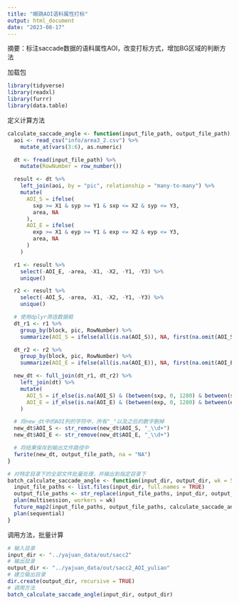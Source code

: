 ```yaml
---
title: "眼跳AOI语料属性打标"
output: html_document
date: "2023-08-17"
---
```

摘要：标注saccade数据的语料属性AOI，改变打标方式，增加BG区域的判断方法

加载包
```r
library(tidyverse)
library(readxl)
library(furrr)
library(data.table)
```

定义计算方法
```r
calculate_saccade_angle <- function(input_file_path, output_file_path) {
  aoi <- read_csv("info/area3_2.csv") %>%
    mutate_at(vars(3:6), as.numeric)

  dt <- fread(input_file_path) %>%
    mutate(RowNumber = row_number())

  result <- dt %>%
    left_join(aoi, by = "pic", relationship = "many-to-many") %>%
    mutate(
      AOI_S = ifelse(
        sxp >= X1 & syp >= Y1 & sxp <= X2 & syp <= Y3,
        area, NA
      ),
      AOI_E = ifelse(
        exp >= X1 & eyp >= Y1 & exp <= X2 & eyp <= Y3,
        area, NA
      )
    )

  r1 <- result %>%
    select(-AOI_E, -area, -X1, -X2, -Y1, -Y3) %>%
    unique()

  r2 <- result %>%
    select(-AOI_S, -area, -X1, -X2, -Y1, -Y3) %>%
    unique()

  # 使用dplyr筛选数据框
  dt_r1 <- r1 %>%
    group_by(block, pic, RowNumber) %>%
    summarize(AOI_S = ifelse(all(is.na(AOI_S)), NA, first(na.omit(AOI_S))))

  dt_r2 <- r2 %>%
    group_by(block, pic, RowNumber) %>%
    summarize(AOI_E = ifelse(all(is.na(AOI_E)), NA, first(na.omit(AOI_E))))

  new_dt <- full_join(dt_r1, dt_r2) %>%
    left_join(dt) %>%
    mutate(
      AOI_S = if_else(is.na(AOI_S) & (between(sxp, 0, 1280) & between(syp, 0, 1024)), "BG", AOI_S),
      AOI_E = if_else(is.na(AOI_E) & (between(exp, 0, 1280) & between(eyp, 0, 1024)), "BG", AOI_E)
    )

  # 将new_dt中的AOI列的字符中，所有"_"以及之后的数字删掉
  new_dt$AOI_S <- str_remove(new_dt$AOI_S, "_\\d+")
  new_dt$AOI_E <- str_remove(new_dt$AOI_E, "_\\d+")

  # 将结果保存到输出文件路径中
  fwrite(new_dt, output_file_path, na = "NA")
}

# 对特定目录下的全部文件批量处理，并输出到指定目录下
batch_calculate_saccade_angle <- function(input_dir, output_dir, wk = 5) {
  input_file_paths <- list.files(input_dir, full.names = TRUE)
  output_file_paths <- str_replace(input_file_paths, input_dir, output_dir)
  plan(multisession, workers = wk)
  future_map2(input_file_paths, output_file_paths, calculate_saccade_angle)
  plan(sequential)
}
```

调用方法，批量计算
```r
# 输入目录
input_dir <- "../yajuan_data/out/sacc2"
# 输出目录
output_dir <- "../yajuan_data/out/sacc2_AOI_yuliao"
# 建立输出目录
dir.create(output_dir, recursive = TRUE)
# 调用方法
batch_calculate_saccade_angle(input_dir, output_dir)
```
